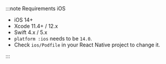:::note Requirements iOS

- iOS 14+
- Xcode 11.4+ / 12.x
- Swift 4.x / 5.x
- `platform :ios` needs to be `14.0`.
- Check `ios/Podfile` in your React Native project to change it.

:::
